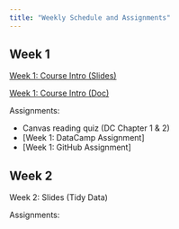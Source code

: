 ```yaml
---
title: "Weekly Schedule and Assignments"
---
```


## Week 1

[Week 1: Course Intro (Slides)](https://sarahshy.github.io/PSU-STAT-184/current/ClassNotes/week-01/course_intro.html)

[Week 1: Course Intro (Doc)](https://sarahshy.github.io/PSU-STAT-184/current/ClassNotes/week-01/course_intro.nb.html)  

Assignments:  

- Canvas reading quiz (DC Chapter 1 & 2)
- [Week 1: DataCamp Assignment]  
- [Week 1: GitHub Assignment]  

## Week 2
Week 2: Slides (Tidy Data)

Assignments: